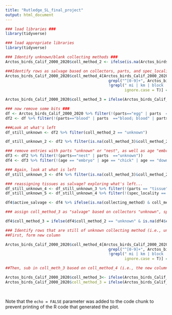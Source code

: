 ```yaml
---
title: "Rutledge_SL_final_project"
output: html_document
---
```

```r
### load libraries ###
library(tidyverse)
```

```r
### load appropriate libraries
library(tidyverse)
```


```r
### Identify unknown/blank collecting methods ###
Arctos_birds_Calif_2000_2020$coll_method_2 <- ifelse(is.na(Arctos_birds_Calif_2000_2020$collecting_method), "unknown","known")
```


```r
###Identify rows as salvage based on collectors, parts, and spec_locality ###
Arctos_birds_Calif_2000_2020$coll_method_4[Arctos_birds_Calif_2000_2020$coll_method_2 == "unknown" &
                                             grepl("^[0-9]+", Arctos_birds_Calif_2000_2020$spec_locality, ignore.case = T) &
                                             !grepl(" mi | km | block | m | yds ", Arctos_birds_Calif_2000_2020$spec_locality, 
                                                    ignore.case = T)] = "salvage" 

Arctos_birds_Calif_2000_2020$coll_method_3 = ifelse(Arctos_birds_Calif_2000_2020$coll_method_2 == "unknown" & is.na(Arctos_birds_Calif_2000_2020$collectors), "salvage", ifelse(Arctos_birds_Calif_2000_2020$coll_method_2 == "unknown" & Arctos_birds_Calif_2000_2020$parts %in% c(grep("^skull\\w*", Arctos_birds_Calif_2000_2020$parts, value=T)), "salvage", ifelse(Arctos_birds_Calif_2000_2020$coll_method_2 == "unknown" & Arctos_birds_Calif_2000_2020$spec_locality %in% c(grep("highway|hwy", Arctos_birds_Calif_2000_2020$spec_locality, ignore.case = T, value = T)),"salvage", ifelse(Arctos_birds_Calif_2000_2020$coll_method_4 == "salvage", "salvage", 0))))
```

```r
### now remove some bits ###
df <- Arctos_birds_Calif_2000_2020 %>% filter(!(parts=="egg" | parts  =="egg; nest" | parts == "nest; egg" | parts == "media; egg"))
df2 <- df %>% filter(!(parts=="blood" | parts  =="blood; blood" | parts == "blood; blood; blood" | parts == "blood; blood; blood; blood"))
```
```r
###Look at what's left
df_still_unknown <- df2 %>% filter(coll_method_2 == "unknown")
```

```r
df_still_unknown_2 <- df2 %>% filter(is.na(coll_method_3)&coll_method_2 == "unknown")
```


```r
### remove entries with parts "unknown" or "nest", as well as age "embryo" or "chick"
df3 <- df2 %>% filter(!(parts=="nest" | parts  =="unknown"))
df4 <- df3 %>% filter(!(age == "embryo" | age == "chick" | age == "downy chick" | age == "downy chick, completely covered in fuzz, eyes still closed" | age == "naked chick, eyes closed" | age == "downy chick, fuzz on body, eyes not open" | age == "downy chick, pre-fledge" | age == "downy fledgling" | age == "not yet fully fledged, still downy" | age == "skull unossified, downy (only slightly fuzzy on head & backside of the body" | age == "skull unossified, naked & downy (some fuzz on head and backside, eyes still closed)" | age == "skull unossified, transitioning from naked to downy, eyes closed" | age == "skull unossified, downy, eyes closed" | age == "skull unossified, between naked and downy (some fuzz on head and backside, eyes still closed)")) 
```

```r
### Again, look at what is left
df_still_unknown_3 <- df4 %>% filter(is.na(coll_method_3)&coll_method_2 == "unknown")

### reassigning tissues as salvage? exploring what's left...
df_still_unknown_4 <- df_still_unknown_3 %>% filter(!(parts == "tissue" | parts == "tissue; tissue sample" | parts == "wing; tissue"))
df_still_unknown_5 <- df_still_unknown_4 %>% filter(!(spec_locality == "Aviary in Oakland" | spec_locality == "aviary of Monica J. Albe, Oakland" | spec_locality == "San Diego Zoo" | spec_locality == "CAPTIVE, San Diego Zoo [probably]" | spec_locality == "CAPTIVE, San Diego Zoo" | spec_locality == "San Francisco Zoo, San Francisco" | spec_locality == "Zoological Society of San Diego" | spec_locality == "Zoological Society of San Diego, CAPTIVE" | spec_locality == "CAPTIVE Zoological Societ of San Diego" | spec_locality == "CAPTIVE Zoological Society of San Diego" | spec_locality == " San Diego: Sea World CAPTIVE" | spec_locality == "Amador High School, 1155 Santa Rita Rd., Pleasanton" | spec_locality == "Pittsburg High School, Pittsburg" | spec_locality == "no specific locality recorded" | spec_locality == "unknown" | spec_locality == "Life Sciences Building courtyard, University of California campus, Berkeley" | spec_locality == "Natural Resources Building, Mineral" | spec_locality == "Outside Earth and Marine Sciences Building, University of California, Santa Cruz" | spec_locality == "near south door of Valley Life Sciences Building, University of California campus, Berkeley" | spec_locality == "near Protein Design Labs (34801 Campus Drive), near Dumbarton Bridge, Fremont" | spec_locality == "W side of Dwinelle Hall, Univ. Calif. campus, Berkeley" | spec_locality == "in vicinity of breezeway between Birge and LeConte Halls, University of California campus, Berkeley" | spec_locality == "Stadium Rim Way between Centennial Rd. and Galey Rd., University of California campus, Berkeley" | spec_locality == "University of California campus, Berkeley" | spec_locality == "University of California Riverside campus, Riverside" | spec_locality == "north side of Hildebrand Hall, University of California campus, Berkeley" | spec_locality == "east side of Lewis Hall, University of California Berkeley campus" |spec_locality == "Unit 2 Dormitory, between Channing and Haste Streets, Berkeley" | spec_locality == "Strawberry Creek Lodge (1320 Addison Street), Berkeley" | spec_locality == "Davis" | spec_locality == "University of California Botanical Garden, Strawberry Canyon, Berkeley" | spec_locality == "Berkeley" | spec_locality == "Life Sciences Addition, University of California, Berkeley" | spec_locality == "Donner Lab, University of California, Berkeley" | spec_locality == "California Hall, University of California, Berkeley" | spec_locality == "Women's Faculty Club, University of California, Berkeley" | spec_locality == "Linsdale Library, Hastings Natural History Reservation" | spec_locality == "San Rafael, 24 Madrona Street" | spec_locality == "San Diego: Sea World CAPTIVE" | spec_locality == "Edwards AFB" | spec_locality == "classroom at Hastings Natural History Reservation" | spec_locality == "labs at Hastings Natural History Reservation, Carmel Valley" | spec_locality == "Lawrence Livermore National Lab" | spec_locality == "outside the Davis Lab, Hastings Natural History Reservation, Carmel Valley" | spec_locality == "Sacramento" | spec_locality == "El Cerrito" | spec_locality == "Ojai" | spec_locality == "Livermore" | spec_locality == "Inverness" | spec_locality == "Bolinas" | spec_locality == "Oakland" | spec_locality == "Pittsburg" | spec_locality == "Pleasant Valley" | spec_locality == "Bethel Island" | spec_locality == "Woodacre" | spec_locality == "Jamesburg" | spec_locality == "Nicasio" | spec_locality == "La Casa de Maria, 801 Ladera Lane, Santa Barbara" | spec_locality == "Anaheim" | spec_locality == "Pt. Mugu Naval Base, Air National Guard hanger" | spec_locality == "Carmel Valley" | spec_locality == "Hopland Research and Extension Center bunkhouse" | spec_locality == "Wildlife Gallery, Bolinas" | spec_locality == "Alameda Naval Station, Alameda" | spec_locality == "Mills College, Oakland"))
```

```r
df4$active_salvage <- df4 %>% ifelse(is.na(collecting_method) & coll_method_3 == "salvage", active_salvage == "salvage", ifelse(collecting_method == "unknown", active_salvage == "salvage", ifelse(collecting_method == "dead on road" | collecting_method == "died on barbed wire fence" | collecting_method == "euthanized" | collecting_method == "euthanized while at Wetlands and Wildlife Care Center" | collecting_method == "euthanized while at WWCC" | collecting_method == "found injured and transferred to WWCC where euthanized" | collecting_method == "found injured, transferred to WWCC and euthanized" | collecting_method == "found injured, transferred to WWCC where euthanized" | collecting_method == "found injured, transferred to WWCC, 'wobbly, lies down often', and euthanized on 2019-08-11" | collecting_method == "gift" | collecting_method == "salavage" | collecting_method == "salbage" | collecting_method == "salvage (caught in Tomahawk trap)" | collecting_method == "salvage" | collecting_method == "salvage (mammal trap)" | collecting_method == "salvaged" | collecting_method == "salvage-hit by vehicle", active_salvage == "salvage", ifelse(coll_method_3 == "salvage", active_salvage == "salvage", ifelse(parts == "tissue" | parts == "tissue; tissue sample" | parts == "wing; tissue", active_salvage == "salvage", ifelse())) )) )
```







```r
### assign coll_method_3 as "salvage" based on collectors "unknown", spec_locality "unknown" or AFB or Campus/School/Building/Zoo/Aviary/Donation/Dormitory/Windown-sill/Captive

df4$coll_method_3 = ifelse(df4$coll_method_2 == "unknown" & is.na(df4$collectors), "salvage", ifelse(df4$coll_method_2 == "unknown" & df4$parts %in% c(grep("^skull\\w*", df4$parts, value=T)), "salvage", ifelse(df4$coll_method_2 == "unknown" & df4$spec_locality %in% c(grep("highway|hwy", df4$spec_locality, ignore.case = T, value = T)),"salvage", ifelse(df4$coll_method_4 == "salvage", "salvage",ifelse(df4$coll_method_2 == "unknown"& df4$collectors== "unknown", "salvage", ifelse(df4$coll_method_2 == "unknown" & df4$spec_locality == '"no specific locality recorded"|"Edwards AFB"|"Vandenberg Air Force Base"', "salvage", ifelse(df4$coll_method_2 == "unknown" & df4$spec_locality == "aviary", "salvage", 0))))))
```



```r


### Identify rows that are still of unknown collecting method (i.e., unknown and 0 in coll_method_2 and coll_method_3 columns) as salvage based on address
##First, form new column

Arctos_birds_Calif_2000_2020$coll_method_4[Arctos_birds_Calif_2000_2020$coll_method_2 == "unknown" &
                                             grepl("^[0-9]+", Arctos_birds_Calif_2000_2020$spec_locality, ignore.case = T) &
                                             !grepl(" mi | km | block | m | yds ", Arctos_birds_Calif_2000_2020$spec_locality, 
                                                    ignore.case = T)] = "salvage"  

##Then, sub in coll_meth_3 based on coll_method_4 (i.e., the new column)

Arctos_birds_Calif_2000_2020$coll_method_3<- ifelse(Arctos_birds_Calif_2000_2020$coll_method_4 == "salvage" gsub("0", "salvage", Arctos_birds_Calif_2000_2020$coll_method_3)
Arctos_birds_Calif_2000_2020$coll_method_3 = ifelse(Arctos_birds_Calif_2000_2020$coll_method_2 == "unknown" & is.na(Arctos_birds_Calif_2000_2020$collectors), "salvage", ifelse(Arctos_birds_Calif_2000_2020$coll_method_2 == "unknown" & Arctos_birds_Calif_2000_2020$parts %in% c(grep("^skull\\w*", Arctos_birds_Calif_2000_2020$parts, value=T)), "salvage", ifelse(Arctos_birds_Calif_2000_2020$coll_method_2 == "unknown" & Arctos_birds_Calif_2000_2020$spec_locality %in% c(grep("highway|hwy", Arctos_birds_Calif_2000_2020$spec_locality, ignore.case = T, value = T)),"salvage", ifelse(Arctos_birds_Calif_2000_2020$coll_method_4 == "salvage", "salvage", 0))))
                                                    



```


Note that the `echo = FALSE` parameter was added to the code chunk to prevent printing of the R code that generated the plot.
